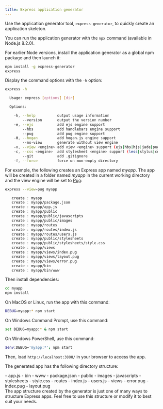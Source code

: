 ```yaml
---
title: Express application generator
---
```



Use the application generator tool, `express-generator`, to quickly create an application skeleton.

You can run the application generator with the `npx` command (available in Node.js 8.2.0).

<PackageManagerCommand npx="express-generator"/>

For earlier Node versions, install the application generator as a global npm package and then launch it:


```bash
npm install -g express-generator
express
```

Display the command options with the `-h` option:

```bash
express -h

  Usage: express [options] [dir]

  Options:

    -h, --help          output usage information
        --version       output the version number
    -e, --ejs           add ejs engine support
        --hbs           add handlebars engine support
        --pug           add pug engine support
    -H, --hogan         add hogan.js engine support
        --no-view       generate without view engine
    -v, --view <engine> add view <engine> support (ejs|hbs|hjs|jade|pug|twig|vash) (defaults to jade)
    -c, --css <engine>  add stylesheet <engine> support (less|stylus|compass|sass) (defaults to plain css)
        --git           add .gitignore
    -f, --force         force on non-empty directory
```

For example, the following creates an Express app named _myapp_. The app will be created in a folder named _myapp_ in the current working directory and the view engine will be set to <a href="https://pugjs.org/" target="_blank" title="Pug documentation">Pug</a>:

```bash
express --view=pug myapp

   create : myapp
   create : myapp/package.json
   create : myapp/app.js
   create : myapp/public
   create : myapp/public/javascripts
   create : myapp/public/images
   create : myapp/routes
   create : myapp/routes/index.js
   create : myapp/routes/users.js
   create : myapp/public/stylesheets
   create : myapp/public/stylesheets/style.css
   create : myapp/views
   create : myapp/views/index.pug
   create : myapp/views/layout.pug
   create : myapp/views/error.pug
   create : myapp/bin
   create : myapp/bin/www
```

Then install dependencies:

```bash
cd myapp
npm install
```

On MacOS or Linux, run the app with this command:

```bash
DEBUG=myapp:* npm start
```

On Windows Command Prompt, use this command:

```bash
set DEBUG=myapp:* & npm start
```

On Windows PowerShell, use this command:

```bash
$env:DEBUG='myapp:*'; npm start
```


Then, load `http://localhost:3000/` in your browser to access the app.

The generated app has the following directory structure:

<FileTree>
 - app.js
 - bin
    - www
    - package.json
 - public
    - images
    - javascripts
    - stylesheets
       - style.css
 - routes
    - index.js
    - users.js
 - views
    - error.pug
    - index.pug
    - layout.pug
</FileTree>

<div class="doc-box doc-info" markdown="1">
The app structure created by the generator is just one of many ways to structure Express apps. Feel free to use this structure or modify it to best suit your needs.
</div>

